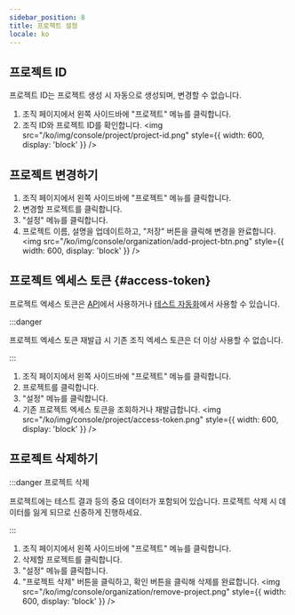 ```yaml
---
sidebar_position: 8
title: 프로젝트 설정
locale: ko
---
```



## 프로젝트 ID

<ProjectMemberPermission prefix="프로젝트 ID 조회는" />

프로젝트 ID는 프로젝트 생성 시 자동으로 생성되며, 변경할 수 없습니다.

1. 조직 페이지에서 왼쪽 사이드바에 "프로젝트" 메뉴를 클릭합니다.
2. 조직 ID와 프로젝트 ID를 확인합니다.
   <img
     src="/ko/img/console/project/project-id.png"
     style={{ width: 600, display: 'block' }}
   />

## 프로젝트 변경하기

<ProjectAdminPermission prefix="프로젝트 변경은" />

1. 조직 페이지에서 왼쪽 사이드바에 "프로젝트" 메뉴를 클릭합니다.
2. 변경할 프로젝트를 클릭합니다.
3. "설정" 메뉴를 클릭합니다.
4. 프로젝트 이름, 설명을 업데이트하고, "저장" 버튼을 클릭해 변경을 완료합니다.
   <img
     src="/ko/img/console/organization/add-project-btn.png"
     style={{ width: 600, display: 'block' }}
   />

## 프로젝트 엑세스 토큰 {#access-token}

프로젝트 엑세스 토큰은 [API](/api/access-token)에서 사용하거나 [테스트 자동화](/test-automation)에서 사용할 수 있습니다.

<ProjectAdminPermission prefix="프로젝트 엑세스 토큰 조회 및 재발급은" />

:::danger

프로젝트 엑세스 토큰 재발급 시 기존 조직 엑세스 토큰은 더 이상 사용할 수 없습니다.

:::

1. 조직 페이지에서 왼쪽 사이드바에 "프로젝트" 메뉴를 클릭합니다.
2. 프로젝트를 클릭합니다.
3. "설정" 메뉴를 클릭합니다.
4. 기존 프로젝트 엑세스 토큰을 조회하거나 재발급합니다.
   <img
     src="/ko/img/console/project/access-token.png"
     style={{ width: 600, display: 'block' }}
   />

## 프로젝트 삭제하기

<OrganizationAdminPermission prefix="프로젝트 삭제는" />

:::danger 프로젝트 삭제

프로젝트에는 테스트 결과 등의 중요 데이터가 포함되어 있습니다. 프로젝트 삭제 시 데이터를 잃게 되므로 신중하게 진행하세요.

:::

1. 조직 페이지에서 왼쪽 사이드바에 "프로젝트" 메뉴를 클릭합니다.
2. 삭제할 프로젝트를 클릭합니다.
3. "설정" 메뉴를 클릭합니다.
4. "프로젝트 삭제" 버튼을 클릭하고, 확인 버튼을 클릭해 삭제를 완료합니다.
   <img
     src="/ko/img/console/organization/remove-project.png"
     style={{ width: 600, display: 'block' }}
   />
